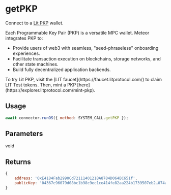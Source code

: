 
# getPKP

Connect to a [Lit PKP](https://developer.litprotocol.com/pkp/intro) wallet.

Each Programmable Key Pair (PKP) is a versatile MPC wallet. Meteor integrates PKP to:

- Provide users of web3 with seamless, "seed-phraseless" onboarding experiences.
- Facilitate transaction execution on blockchains, storage networks, and other state machines.
- Build fully decentralized application backends.

<Callout>
  To try Lit PKP, visit the [LIT faucet](https://faucet.litprotocol.com/) to
  claim LIT Test tokens. Then, mint a PKP
  [here](https://explorer.litprotocol.com/mint-pkp).
</Callout>

## Usage

```js
await connector.runOS({ method: SYSTEM_CALL.getPKP });
```

## Parameters

void

## Returns

```js
{
    address: '0xE4184Fab2990Cd72111401218A8784D064BC651f',
    publicKey: '04367c96079d08bc1b98c9ec1ce414fe82aa224b1739507eb2…074a72b25cc3940aeb67d2e03efad113c8a82d8194bdbfd2f'
}
```
